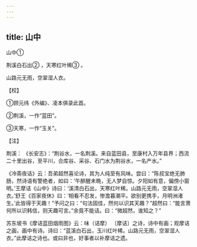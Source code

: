 ```yaml
---
---
---
```

title: 山中
---



山中①


荆溪白石出② ，天寒红叶稀③ 。

山路元无雨，空翠湿人衣。

【校】

①顾元纬《外编》、凌本俱录此首。

②荆溪，一作“蓝田”。

③天寒，一作“玉关”。

【注】

荆溪： 《长安志》：“荆谷水，一名荆溪。来自蓝田县，至康村入万年县界；西流二十里出谷，至平川，合库谷、采谷、石门水为荆谷水，一名产水。”

《冷斋夜话》云：吾弟超然喜论诗，其为人纯至有风味。尝曰：“陈叔宝绝无肺肠，然诗语有警绝者，如曰：‘午醉醒未晩，无人梦自惊。夕阳如有意，偏傍小窗明。’王摩诘《山中》诗曰：‘溪清白石出，天寒红叶稀。山路元无雨，空翠湿人衣。’舒王《百家夜休》曰：‘相看不忍发，惨澹暮潮平。欲别更携手，月明洲渚生。’此皆得于天趣！”予问之曰：“句法固佳，然何以识其天趣？”超然曰：“能言萧何所以识韩信，则天趣可言。”余竟不能诘。曰：“微超然，谁知之？”

苏东坡书《摩诘蓝田烟雨图》云：味（诘摩） 〔摩诘〕之诗，诗中有画；观摩诘之画，画中有诗。诗曰：“蓝溪白石出，玉川红叶稀。山路元无雨，空翠湿人衣。”此摩诘之诗也。或曰非也，好事者以补摩诘之遗。